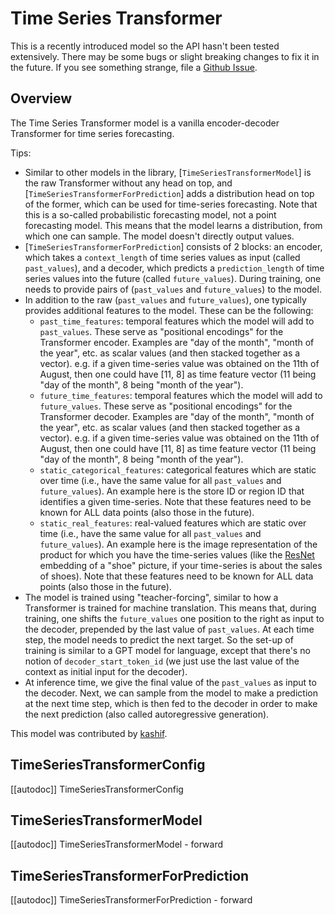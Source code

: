 <!--Copyright 2022 The HuggingFace Team. All rights reserved.

Licensed under the Apache License, Version 2.0 (the "License"); you may not use this file except in compliance with
the License. You may obtain a copy of the License at

http://www.apache.org/licenses/LICENSE-2.0

Unless required by applicable law or agreed to in writing, software distributed under the License is distributed on
an "AS IS" BASIS, WITHOUT WARRANTIES OR CONDITIONS OF ANY KIND, either express or implied. See the License for the
specific language governing permissions and limitations under the License.
-->

# Time Series Transformer

<Tip>

This is a recently introduced model so the API hasn't been tested extensively. There may be some bugs or slight
breaking changes to fix it in the future. If you see something strange, file a [Github Issue](https://github.com/huggingface/transformers/issues/new?assignees=&labels=&template=bug-report.md&title).

</Tip>

## Overview

The Time Series Transformer model is a vanilla encoder-decoder Transformer for time series forecasting.

Tips:

- Similar to other models in the library, [`TimeSeriesTransformerModel`] is the raw Transformer without any head on top, and [`TimeSeriesTransformerForPrediction`]
adds a distribution head on top of the former, which can be used for time-series forecasting. Note that this is a so-called probabilistic forecasting model, not a
point forecasting model. This means that the model learns a distribution, from which one can sample. The model doesn't directly output values.
- [`TimeSeriesTransformerForPrediction`] consists of 2 blocks: an encoder, which takes a `context_length` of time series values as input (called `past_values`),
and a decoder, which predicts a `prediction_length` of time series values into the future (called `future_values`). During training, one needs to provide
pairs of (`past_values` and `future_values`) to the model.
- In addition to the raw (`past_values` and `future_values`), one typically provides additional features to the model. These can be the following:
    - `past_time_features`: temporal features which the model will add to `past_values`. These serve as "positional encodings" for the Transformer encoder.
    Examples are "day of the month", "month of the year", etc. as scalar values (and then stacked together as a vector).
    e.g. if a given time-series value was obtained on the 11th of August, then one could have [11, 8] as time feature vector (11 being "day of the month", 8 being "month of the year").
    - `future_time_features`: temporal features which the model will add to `future_values`. These serve as "positional encodings" for the Transformer decoder.
    Examples are "day of the month", "month of the year", etc. as scalar values (and then stacked together as a vector).
    e.g. if a given time-series value was obtained on the 11th of August, then one could have [11, 8] as time feature vector (11 being "day of the month", 8 being "month of the year").
    - `static_categorical_features`: categorical features which are static over time (i.e., have the same value for all `past_values` and `future_values`).
    An example here is the store ID or region ID that identifies a given time-series.
    Note that these features need to be known for ALL data points (also those in the future).
    - `static_real_features`: real-valued features which are static over time (i.e., have the same value for all `past_values` and `future_values`).
    An example here is the image representation of the product for which you have the time-series values (like the [ResNet](resnet) embedding of a "shoe" picture,
    if your time-series is about the sales of shoes).
    Note that these features need to be known for ALL data points (also those in the future).
- The model is trained using "teacher-forcing", similar to how a Transformer is trained for machine translation. This means that, during training, one shifts the
`future_values` one position to the right as input to the decoder, prepended by the last value of `past_values`. At each time step, the model needs to predict the
next target. So the set-up of training is similar to a GPT model for language, except that there's no notion of `decoder_start_token_id` (we just use the last value
of the context as initial input for the decoder).
- At inference time, we give the final value of the `past_values` as input to the decoder. Next, we can sample from the model to make a prediction at the next time step,
which is then fed to the decoder in order to make the next prediction (also called autoregressive generation).


This model was contributed by [kashif](https://huggingface.co/kashif).


## TimeSeriesTransformerConfig

[[autodoc]] TimeSeriesTransformerConfig


## TimeSeriesTransformerModel

[[autodoc]] TimeSeriesTransformerModel
    - forward


## TimeSeriesTransformerForPrediction

[[autodoc]] TimeSeriesTransformerForPrediction
    - forward
